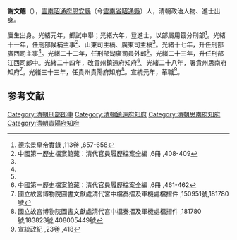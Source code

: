 '''謝文翹'''（{{bd|1853年||？|catIdx=}}），[[雲南|雲南]][[昭通府|昭通府]][[恩安縣|恩安縣]]（今[[雲南省|雲南省]][[昭通縣|昭通縣]]）人，清朝政治人物、進士出身。

廩生出身。光緒元年，鄉試中舉；光緒六年，登進士，以部屬用籤分刑部<ref>德宗景皇帝實錄 ,113卷 ,657-658</ref>。光緒十一年，任刑部候補主事<ref name="#1">中國第一歷史檔案館藏：清代官員履歷檔案全編 ,6冊 ,408-409</ref>、山東司主稿、廣東司主稿<ref name="#1"/>。光緒十七年，升任刑部廣西司主事<ref name="#1"/>。光緒二十二年，任刑部湖廣司員外郎<ref name="#1"/>。光緒二十三年，升任刑部江西司郎中。光緒二十四年，改貴州鎮遠府知府<ref>中國第一歷史檔案館藏：清代官員履歷檔案全編 ,6冊 ,461-462</ref>。光緒二十八年，署貴州思南府知府<ref>國立故宮博物院圖書文獻處清代宮中檔奏摺及軍機處檔摺件 ,150951號,181780號</ref>。光緒三十三年，任貴州貴陽府知府<ref>國立故宮博物院圖書文獻處清代宮中檔奏摺及軍機處檔摺件 ,181780號,183823號,408005449號</ref>。宣統元年，革職<ref>宣統政紀 ,23卷 ,418</ref>。

==参考文献==
{{reflist|2}}
{{清朝人物小作品}}
{{光緒六年庚辰科殿試金榜}}
[[Category:清朝刑部郎中|Category:清朝刑部郎中]]
[[Category:清朝鎮遠府知府|Category:清朝鎮遠府知府]]
[[Category:清朝思南府知府|Category:清朝思南府知府]]
[[Category:清朝貴陽府知府|Category:清朝貴陽府知府]]